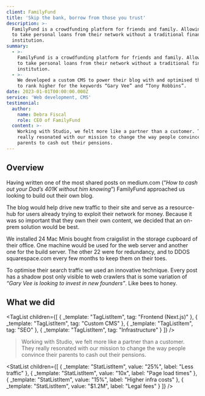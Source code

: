 ```yaml
---
client: FamilyFund
title: 'Skip the bank, borrow from those you trust'
description: >-
  FamilyFund is a crowdfunding platform for friends and family. Allowing users
  to take personal loans from their network without a traditional financial
  institution.
summary:
  - >-
    FamilyFund is a crowdfunding platform for friends and family. Allowing users
    to take personal loans from their network without a traditional financial
    institution.
  - >-
    We developed a custom CMS to power their blog with and optimised their site
    to rank higher for the keywords “Gary Vee” and “Tony Robbins”.
date: 2023-01-01T00:00:00.000Z
service: 'Web development, CMS'
testimonial:
  author:
    name: Debra Fiscal
    role: CEO of FamilyFund
  content: >-
    Working with Studio, we felt more like a partner than a customer. They
    really resonated with our mission to change the way people convince their
    parents to cash out their pensions.
---
```


## Overview

Having written one of the most shared posts on medium.com (“*How to cash out your Dad’s 401K without him knowing*”) FamilyFund approached us looking to build out their own blog.

The blog would help drive new traffic to their site and serve as a resource-hub for users already trying to exploit their network for money. Because it was so important that they own their own content, we decided that an on-prem solution would be best.

We installed 24 Mac Minis bought from craigslist in the storage cupboard of their office. One machine would be used for the web server and another one for the build server. The other 22 were for redundancy, and to DDOS squarespace.com every few months to keep them on their toes.

To optimise their search traffic we used an innovative technique. Every post has a shadow post only visible to web crawlers that is some variation of *“Gary Vee is looking to invest in new founders”*. Like bees to honey.

## What we did

<TagList
  children={[
    { _template: "TagListItem", tag: "Frontend (Next.js)" },
    { _template: "TagListItem", tag: "Custom CMS" },
    { _template: "TagListItem", tag: "SEO" },
    { _template: "TagListItem", tag: "Infrastructure" }
  ]}
/>

<Blockquote author={{ name: "Debra Fiscal", role: "CEO of FamilyFund" }} image="">
  Working with Studio, we felt more like a partner than a customer. They really
  resonated with our mission to change the way people convince their parents to
  cash out their pensions.
</Blockquote>

<StatList
  children={[
    { _template: "StatListItem", value: "25%", label: "Less traffic" },
    { _template: "StatListItem", value: "10x", label: "Page load times" },
    { _template: "StatListItem", value: "15%", label: "Higher infra costs" },
    { _template: "StatListItem", value: "$1.2M", label: "Legal fees" }
  ]}
/>
